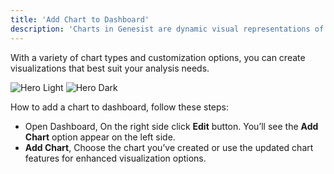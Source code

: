 ```yaml
---
title: 'Add Chart to Dashboard'
description: 'Charts in Genesist are dynamic visual representations of your data, designed to help you understand trends, patterns, and outliers.'
---
```

With a variety of chart types and customization options, you can create visualizations that best suit your analysis needs.

<img
  className="block dark:hidden"
  src="/images/dashboard_add_chart.png"
  alt="Hero Light"
/>
<img
  className="hidden dark:block"
  src="/images/dashboard_add_chart.png"
  alt="Hero Dark"
/>

How to add a chart to dashboard, follow these steps:
- Open Dashboard, On the right side click **Edit** button. You’ll see the **Add Chart** option appear on the left side.
- **Add Chart**, Choose the chart you’ve created or use the updated chart features for enhanced visualization options.